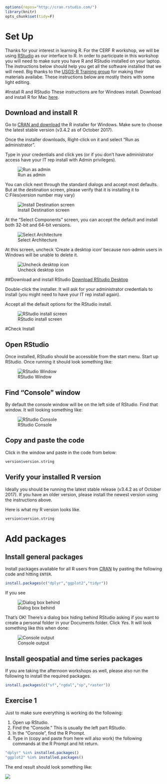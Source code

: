 ```r
options(repos="http://cran.rstudio.com/")
library(knitr)
opts_chunk$set(tidy=F)
```

# Set Up

Thanks for your interest in learning R.  For the CERF R workshop, we will be using [RStudio](https://www.rstudio.com/) as our interface to R.  In order to participate in this workshop you will need to make sure you have R and RStudio installed on your laptop.  The instructions below should help you get all the software installed that we will need.  Big thanks to the [USGS-R Training group](https://owi.usgs.gov/R/training.html) for making their materials availabe.  These instructions below are mostly theirs with some light editing.

#Install R and RStudio
These instructions are for Windows install. Download and install R for Mac [here](https://cran.r-project.org/bin/macosx/). 

## Download and install R
Go to [CRAN and download](https://cran.rstudio.com/bin/windows/base/) the R installer for Windows. Make sure to choose the latest stable version (v3.4.2 as of October 2017).

Once the installer downloads, Right-click on it and select "Run as administrator". 

Type in your credentials and click yes (or if you don't have administrator access have your IT rep install with Admin privileges).

![Run as admin](lessons/figure/install_open_as_admin.png#inline-img "run as admin")

You can click next through the standard dialogs and accept most defaults. But at the destination
screen, please verify that it is installing it to C:\Program Files\R (version number may vary)

![Install Destination screen](lessons/figure/install_destination.png#inline-img "install destination screen")

At the "Select Components" screen, you can accept the default and install both 32-bit and 64-bit versions.

![Select Architecture](lessons/figure/install_arch_window.png#inline-img "select architecture")

At this screen, uncheck 'Create a desktop icon' because non-admin users in Windows will be unable to delete it.

![Uncheck desktop icon](lessons/figure/install_tasks.png#inline-img "uncheck desktop icon")


##Download and install RStudio
[Download RStudio Desktop](https://www.rstudio.com/products/rstudio/download/)

Double-click the installer. It will ask for your administrator credentials to install (you might need to have your IT rep install again). 

Accept all the default options for the RStudio install.

![RStudio install screen](lessons/figure/install_rstudio.png#inline-img "RStudio install screen")

#Check Install

## Open RStudio
Once installed, RStudio should be accessible from the start menu.  Start up RStudio.  Once running it should look something like:

![RStudio Window](lessons/figure/rstudio.png#inline-img "RStudio window")

## Find "Console" window
By default the console window will be on the left side of RStudio.  Find that window.  It will looking something like:  

![RStudio Console](lessons/figure/rstudio_console.png#inline-img "RStudio console")

## Copy and paste the code
Click in the window and paste in the code from below:

```r
version$version.string
```

## Verify your installed R version
Ideally you should be running the latest stable release (v3.4.2 as of October 2017). If you have an older version, please install the newest version using the instructions above.

Here is what my R version looks like.
```r
version$version.string
```

# Add packages

## Install general packages

Install packages available for all R users from [CRAN](https://cran.r-project.org/) by pasting the following code and hitting `ENTER`.

```r
install.packages(c("dplyr","ggplot2","tidyr"))
```

If you see 

![Dialog box behind](lessons/figure/personal_library_dialog.png#inline-img "dialog box behind")

That's OK! There’s a dialog box hiding behind RStudio asking if you want to create a personal folder in your Documents folder.  Click *Yes*. It will look something like this when done:

![Console output](lessons/figure/general_pkg_output.png#inline-img "console output")

## Install geospatial and time series packages

If you are taking the afternoon workshops as well, please also run the following to install the required packages.

```r
install.packages(c("sf","rgdal","sp","raster"))
```


## Exercise 1
Just to make sure everything is working do the following:

1. Open up RStudio.
2. Find the "Console."  This is usually the left part RStudio.
3. In the "Console", find the R Prompt.
4. Type in (copy and paste from here will also work) the following commands at the R Prompt and hit return.  

```r
"dplyr" %in% installed.packages()
"ggplot2" %in% installed.packages()
```

The end result should look something like:

![](figure/install_success.jpg)



